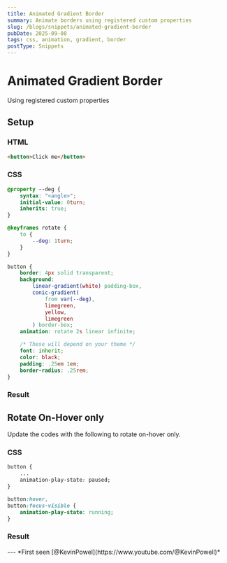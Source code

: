```yaml
---
title: Animated Gradient Border
summary: Animate borders using registered custom properties
slug: /blogs/snippets/animated-gradient-border
pubDate: 2025-09-08
tags: css, animation, gradient, border
postType: Snippets
---
```


# Animated Gradient Border

Using registered custom properties

## Setup

### HTML

```html
<button>Click me</button>
```

### CSS
```css
@property --deg {
    syntax: "<angle>";
    initial-value: 0turn;
    inherits: true;
}

@keyframes rotate {
    to {
        --deg: 1turn;
    }
}

button {
    border: 4px solid transparent;
    background:
        linear-gradient(white) padding-box,
        conic-gradient(
            from var(--deg),
            limegreen,
            yellow,
            limegreen
        ) border-box;
    animation: rotate 2s linear infinite;

    /* These will depend on your theme */
    font: inherit;
    color: black;
    padding: .25em 1em;
    border-radius: .25rem;
}
```

### Result
<AnimatedGradientBorder />

## Rotate On-Hover only
Update the codes with the following to rotate on-hover only.

### CSS
```css
button {
    ...
    animation-play-state: paused;
}

button:hover,
button:focus-visible {
    animation-play-state: running;
}
```

### Result
<AnimatedGradientBorderHoverOnly />
---
*First seen [@KevinPowel](https://www.youtube.com/@KevinPowell)*